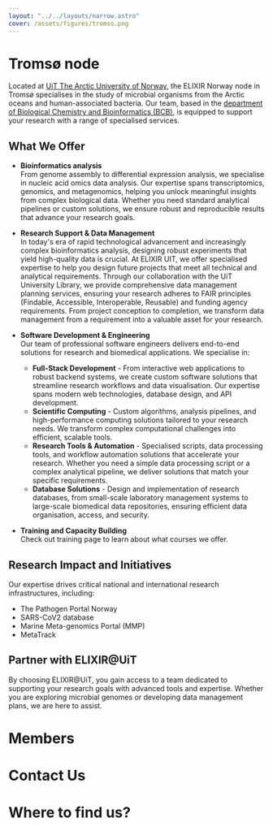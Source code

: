 ```yaml
---
layout: "../../layouts/narrow.astro"
cover: /assets/figures/tromso.png
---
```



# Tromsø node

Located at [UiT The Arctic University of Norway](https://en.uit.no/startsida), the ELIXIR Norway node in Tromsø specialises in the study of microbial organisms from the Arctic oceans and human-associated bacteria. Our team, based in the [department of Biological Chemistry and Bioinformatics (BCB)](https://uit.no/research/bcb), is equipped to support your research with a range of specialised services.

## What We Offer
- **Bioinformatics analysis**  
From genome assembly to differential expression analysis, we specialise in nucleic acid omics data analysis. Our expertise spans transcriptomics, genomics, and metagenomics, helping you unlock meaningful insights from complex biological data. Whether you need standard analytical pipelines or custom solutions, we ensure robust and reproducible results that advance your research goals.

- **Research Support & Data Management**  
In today's era of rapid technological advancement and increasingly complex bioinformatics analysis, designing robust experiments that yield high-quality data is crucial. At ELIXIR UIT, we offer specialised expertise to help you design future projects that meet all technical and analytical requirements. Through our collaboration with the UiT University Library, we provide comprehensive data management planning services, ensuring your research adheres to FAIR principles (Findable, Accessible, Interoperable, Reusable) and funding agency requirements. From project conception to completion, we transform data management from a requirement into a valuable asset for your research.

- **Software Development & Engineering**  
Our team of professional software engineers delivers end-to-end solutions for research and biomedical applications. We specialise in:
    - **Full-Stack Development** - From interactive web applications to robust backend systems, we create custom software solutions that streamline research workflows and data visualisation. Our expertise spans modern web technologies, database design, and API development.
    - **Scientific Computing** - Custom algorithms, analysis pipelines, and high-performance computing solutions tailored to your research needs. We transform complex computational challenges into efficient, scalable tools.
    - **Research Tools & Automation** - Specialised scripts, data processing tools, and workflow automation solutions that accelerate your research. Whether you need a simple data processing script or a complex analytical pipeline, we deliver solutions that match your specific requirements.
    - **Database Solutions** - Design and implementation of research databases, from small-scale laboratory management systems to large-scale biomedical data repositories, ensuring efficient data organisation, access, and security.

- **Training and Capacity Building**  
Check out training page to learn about what courses we offer.

## Research Impact and Initiatives
Our expertise drives critical national and international research infrastructures, including:
- The Pathogen Portal Norway
- SARS-CoV2 database
- Marine Meta-genomics Portal (MMP)
- MetaTrack

## **Partner with ELIXIR@UiT**

By choosing ELIXIR@UiT, you gain access to a team dedicated to supporting your research goals with advanced tools and expertise. Whether you are exploring microbial genomes or developing data management plans, we are here to assist.

# Members

<People org="uit" layout="two-col" hideOrg/>

# Contact Us

# Where to find us?

<MapComponent
    lat={69.681222}
    lng={18.987015}
    address="Forskningsparken 3, 9037 Tromsø"
/>
